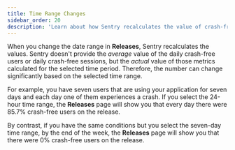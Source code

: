 ```yaml
---
title: Time Range Changes
sidebar_order: 20
description: 'Learn about how Sentry recalculates the value of crash-free users or crash-free sessions if you change the time range.'
---
```


When you change the date range in **Releases**, Sentry recalculates the values. Sentry doesn't provide the _average_ value of the daily crash-free users or daily crash-free sessions, but the _actual_ value of those metrics calculated for the selected time period. Therefore, the number can change significantly based on the selected time range.

For example, you have seven users that are using your application for seven days and each day one of them experiences a crash. If you select the 24-hour time range, the **Releases** page will show you that every day there were 85.7% crash-free users on the release.

By contrast, if you have the same conditions but you select the seven-day time range, by the end of the week, the **Releases** page will show you that there were 0% crash-free users on the release.
